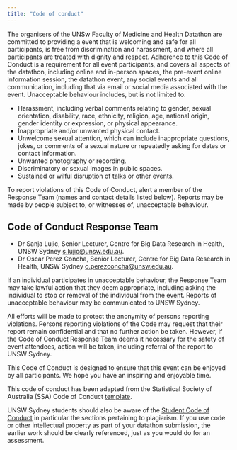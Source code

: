 ```yaml
---
title: "Code of conduct"
---
```


The organisers of the UNSw Faculty of Medicine and Health Datathon are committed to providing a event that is welcoming and safe for all participants, is free from discrimination and harassment, and where all participants are treated with dignity and respect. Adherence to this Code of Conduct is a requirement for all event participants, and covers all aspects of the datathon, including online and in-person spaces, the pre-event online information session, the datathon event, any social events and all communication, including that via email or social media associated with the event. Unacceptable behaviour includes, but is not limited to:

* Harassment, including verbal comments relating to gender, sexual orientation, disability, race, ethnicity, religion, age, national origin, gender identity or expression, or physical appearance.
* Inappropriate and/or unwanted physical contact.
* Unwelcome sexual attention, which can include inappropriate questions, jokes, or comments of a sexual nature or repeatedly asking for dates or contact information.
* Unwanted photography or recording.
* Discriminatory or sexual images in public spaces.
* Sustained or wilful disruption of talks or other events.

To report violations of this Code of Conduct, alert a member of the Response Team (names and contact details listed below). Reports may be made by people subject to, or witnesses of, unacceptable behaviour.

::: {.callout-note}
## Code of Conduct Response Team

* Dr Sanja Lujic, Senior Lecturer, Centre for Big Data Research in Health, UNSW Sydney <a href="mailto:s.lujic@unsw.edu.au">s.lujic@unsw.edu.au</a>.
* Dr Oscar Perez Concha, Senior Lecturer, Centre for Big Data Research in Health, UNSW Sydney <a href="mailto:o.perezconcha@unsw.edu.au">o.perezconcha@unsw.edu.au</a>.

:::

If an individual participates in unacceptable behaviour, the Response Team may take lawful action that they deem appropriate, including asking the individual to stop or removal of the individual from the event. Reports of unacceptable behaviour may be communicated to UNSW Sydney.

All efforts will be made to protect the anonymity of persons reporting violations. Persons reporting violations of the Code may request that their report remain confidential and that no further action be taken. However, if the Code of Conduct Response Team deems it necessary for the safety of event attendees, action will be taken, including referral of the report to UNSW Sydney.

This Code of Conduct is designed to ensure that this event can be enjoyed by all participants. We hope you have an inspiring and enjoyable time.

::: {.callout-note}

This code of conduct has been adapted from the Statistical Society of Australia (SSA) Code of Conduct [template](https://www.statsoc.org.au/CodeOfConductTemplate/). 

UNSW Sydney students should also be aware of the [Student Code of Conduct](https://www.unsw.edu.au/planning-assurance/conduct-integrity/conduct-unsw/student-conduct-integrity/student-code-conduct) in particular the sections pertaining to plagiarism. If you use code or other intellectual property as part of your datathon submission, the earlier work should be clearly referenced, just as you would do for an assessment.

:::

